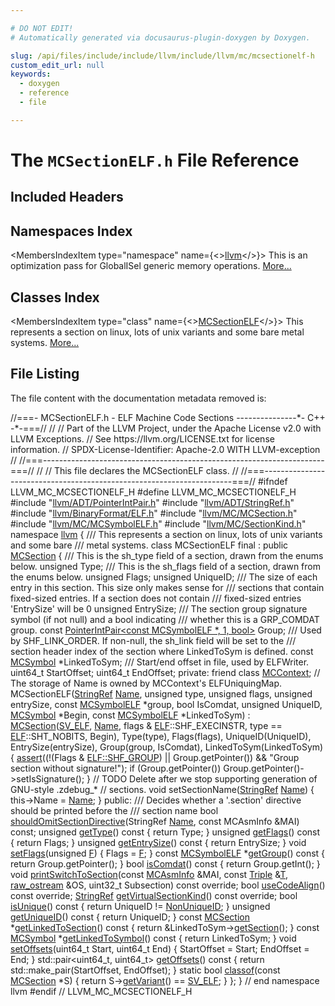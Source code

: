 ```yaml
---

# DO NOT EDIT!
# Automatically generated via docusaurus-plugin-doxygen by Doxygen.

slug: /api/files/include/include/llvm/include/llvm/mc/mcsectionelf-h
custom_edit_url: null
keywords:
  - doxygen
  - reference
  - file

---
```





# The `MCSectionELF.h` File Reference

<DoxygenPage pluginConfig={pluginConfig}>



## Included Headers

<IncludesList>
<IncludesListItem
  filePath="llvm/ADT/PointerIntPair.h"
  permalink="/docs/api/files/include/include/llvm/include/llvm/adt/pointerintpair-h"
  isLocal="true" />
<IncludesListItem
  filePath="llvm/ADT/StringRef.h"
  permalink="/docs/api/files/include/include/llvm/include/llvm/adt/stringref-h"
  isLocal="true" />
<IncludesListItem
  filePath="llvm/BinaryFormat/ELF.h"
  permalink="/docs/api/files/include/include/llvm/include/llvm/binaryformat/elf-h"
  isLocal="true" />
<IncludesListItem
  filePath="llvm/MC/MCSection.h"
  permalink="/docs/api/files/include/include/llvm/include/llvm/mc/mcsection-h"
  isLocal="true" />
<IncludesListItem
  filePath="llvm/MC/MCSymbolELF.h"
  permalink="/docs/api/files/include/include/llvm/include/llvm/mc/mcsymbolelf-h"
  isLocal="true" />
<IncludesListItem
  filePath="llvm/MC/SectionKind.h"
  permalink="/docs/api/files/include/include/llvm/include/llvm/mc/sectionkind-h"
  isLocal="true" />
</IncludesList>

## Namespaces Index

<MembersIndex>

<MembersIndexItem
  type="namespace"
  name={<><a href="/docs/api/namespaces/llvm">llvm</a></>}>
This is an optimization pass for GlobalISel generic memory operations. <a href="/docs/api/namespaces/llvm/#details">More...</a>
</MembersIndexItem>

</MembersIndex>

## Classes Index

<MembersIndex>

<MembersIndexItem
  type="class"
  name={<><a href="/docs/api/classes/llvm/mcsectionelf">MCSectionELF</a></>}>
This represents a section on linux, lots of unix variants and some bare metal systems. <a href="/docs/api/classes/llvm/mcsectionelf/#details">More...</a>
</MembersIndexItem>

</MembersIndex>


## File Listing

The file content with the documentation metadata removed is:

<ProgramListing>

<Link id="l00001" /><CodeLine lineNumber="1"><Highlight kind="comment">//===- MCSectionELF.h - ELF Machine Code Sections ---------------&#42;- C++ -&#42;-===//</Highlight><Highlight kind="normal"></Highlight></CodeLine>
<Link id="l00002" /><CodeLine lineNumber="2"><Highlight kind="normal"></Highlight><Highlight kind="comment">//</Highlight><Highlight kind="normal"></Highlight></CodeLine>
<Link id="l00003" /><CodeLine lineNumber="3"><Highlight kind="normal"></Highlight><Highlight kind="comment">// Part of the LLVM Project, under the Apache License v2.0 with LLVM Exceptions.</Highlight><Highlight kind="normal"></Highlight></CodeLine>
<Link id="l00004" /><CodeLine lineNumber="4"><Highlight kind="normal"></Highlight><Highlight kind="comment">// See https://llvm.org/LICENSE.txt for license information.</Highlight><Highlight kind="normal"></Highlight></CodeLine>
<Link id="l00005" /><CodeLine lineNumber="5"><Highlight kind="normal"></Highlight><Highlight kind="comment">// SPDX-License-Identifier: Apache-2.0 WITH LLVM-exception</Highlight><Highlight kind="normal"></Highlight></CodeLine>
<Link id="l00006" /><CodeLine lineNumber="6"><Highlight kind="normal"></Highlight><Highlight kind="comment">//</Highlight><Highlight kind="normal"></Highlight></CodeLine>
<Link id="l00007" /><CodeLine lineNumber="7"><Highlight kind="normal"></Highlight><Highlight kind="comment">//===----------------------------------------------------------------------===//</Highlight><Highlight kind="normal"></Highlight></CodeLine>
<Link id="l00008" /><CodeLine lineNumber="8"><Highlight kind="normal"></Highlight><Highlight kind="comment">//</Highlight><Highlight kind="normal"></Highlight></CodeLine>
<Link id="l00009" /><CodeLine lineNumber="9"><Highlight kind="normal"></Highlight><Highlight kind="comment">// This file declares the MCSectionELF class.</Highlight><Highlight kind="normal"></Highlight></CodeLine>
<Link id="l00010" /><CodeLine lineNumber="10"><Highlight kind="normal"></Highlight><Highlight kind="comment">//</Highlight><Highlight kind="normal"></Highlight></CodeLine>
<Link id="l00011" /><CodeLine lineNumber="11"><Highlight kind="normal"></Highlight><Highlight kind="comment">//===----------------------------------------------------------------------===//</Highlight><Highlight kind="normal"></Highlight></CodeLine>
<Link id="l00012" /><CodeLine lineNumber="12"><Highlight kind="normal"></Highlight></CodeLine>
<Link id="l00013" /><CodeLine lineNumber="13"><Highlight kind="normal"></Highlight><Highlight kind="preprocessor">#ifndef LLVM&#95;MC&#95;MCSECTIONELF&#95;H</Highlight><Highlight kind="normal"></Highlight></CodeLine>
<Link id="l00014" /><CodeLine lineNumber="14"><Highlight kind="normal"></Highlight><Highlight kind="preprocessor">#define LLVM&#95;MC&#95;MCSECTIONELF&#95;H</Highlight><Highlight kind="normal"></Highlight></CodeLine>
<Link id="l00015" /><CodeLine lineNumber="15"><Highlight kind="normal"></Highlight></CodeLine>
<Link id="l00016" /><CodeLine lineNumber="16"><Highlight kind="normal"></Highlight><Highlight kind="preprocessor">#include &quot;<a href="/docs/api/files/include/include/llvm/include/llvm/adt/pointerintpair-h">llvm/ADT/PointerIntPair.h</a>&quot;</Highlight><Highlight kind="normal"></Highlight></CodeLine>
<Link id="l00017" /><CodeLine lineNumber="17"><Highlight kind="normal"></Highlight><Highlight kind="preprocessor">#include &quot;<a href="/docs/api/files/include/include/llvm/include/llvm/adt/stringref-h">llvm/ADT/StringRef.h</a>&quot;</Highlight><Highlight kind="normal"></Highlight></CodeLine>
<Link id="l00018" /><CodeLine lineNumber="18"><Highlight kind="normal"></Highlight><Highlight kind="preprocessor">#include &quot;<a href="/docs/api/files/include/include/llvm/include/llvm/binaryformat/elf-h">llvm/BinaryFormat/ELF.h</a>&quot;</Highlight><Highlight kind="normal"></Highlight></CodeLine>
<Link id="l00019" /><CodeLine lineNumber="19"><Highlight kind="normal"></Highlight><Highlight kind="preprocessor">#include &quot;<a href="/docs/api/files/include/include/llvm/include/llvm/mc/mcsection-h">llvm/MC/MCSection.h</a>&quot;</Highlight><Highlight kind="normal"></Highlight></CodeLine>
<Link id="l00020" /><CodeLine lineNumber="20"><Highlight kind="normal"></Highlight><Highlight kind="preprocessor">#include &quot;<a href="/docs/api/files/include/include/llvm/include/llvm/mc/mcsymbolelf-h">llvm/MC/MCSymbolELF.h</a>&quot;</Highlight><Highlight kind="normal"></Highlight></CodeLine>
<Link id="l00021" /><CodeLine lineNumber="21"><Highlight kind="normal"></Highlight><Highlight kind="preprocessor">#include &quot;<a href="/docs/api/files/include/include/llvm/include/llvm/mc/sectionkind-h">llvm/MC/SectionKind.h</a>&quot;</Highlight><Highlight kind="normal"></Highlight></CodeLine>
<Link id="l00022" /><CodeLine lineNumber="22"><Highlight kind="normal"></Highlight></CodeLine>
<Link id="l00023" /><CodeLine lineNumber="23"><Highlight kind="normal"></Highlight><Highlight kind="keyword">namespace </Highlight><Highlight kind="normal"><a href="/docs/api/namespaces/llvm">llvm</a> &#123;</Highlight></CodeLine>
<Link id="l00024" /><CodeLine lineNumber="24"><Highlight kind="normal"></Highlight><Highlight kind="comment"></Highlight></CodeLine>
<Link id="l00025" /><CodeLine lineNumber="25"><Highlight kind="comment">/// This represents a section on linux, lots of unix variants and some bare</Highlight></CodeLine>
<Link id="l00026" /><CodeLine lineNumber="26"><Highlight kind="comment">/// metal systems.</Highlight><Highlight kind="normal"></Highlight></CodeLine>
<Link id="l00027" /><CodeLine lineNumber="27" lineLink="/docs/api/classes/llvm/mcsectionelf"><Highlight kind="normal"></Highlight><Highlight kind="keyword">class </Highlight><Highlight kind="normal">MCSectionELF final : </Highlight><Highlight kind="keyword">public</Highlight><Highlight kind="normal"> <a href="/docs/api/classes/llvm/mcsection/#ad2c130ecb0e15e740bfad7eb61eb061e">MCSection</a> &#123;</Highlight><Highlight kind="comment"></Highlight></CodeLine>
<Link id="l00028" /><CodeLine lineNumber="28"><Highlight kind="comment">  /// This is the sh&#95;type field of a section, drawn from the enums below.</Highlight><Highlight kind="normal"></Highlight></CodeLine>
<Link id="l00029" /><CodeLine lineNumber="29"><Highlight kind="normal">  </Highlight><Highlight kind="keywordtype">unsigned</Highlight><Highlight kind="normal"> Type;</Highlight></CodeLine>
<Link id="l00030" /><CodeLine lineNumber="30"><Highlight kind="normal"></Highlight><Highlight kind="comment"></Highlight></CodeLine>
<Link id="l00031" /><CodeLine lineNumber="31"><Highlight kind="comment">  /// This is the sh&#95;flags field of a section, drawn from the enums below.</Highlight><Highlight kind="normal"></Highlight></CodeLine>
<Link id="l00032" /><CodeLine lineNumber="32"><Highlight kind="normal">  </Highlight><Highlight kind="keywordtype">unsigned</Highlight><Highlight kind="normal"> Flags;</Highlight></CodeLine>
<Link id="l00033" /><CodeLine lineNumber="33"><Highlight kind="normal"></Highlight></CodeLine>
<Link id="l00034" /><CodeLine lineNumber="34"><Highlight kind="normal">  </Highlight><Highlight kind="keywordtype">unsigned</Highlight><Highlight kind="normal"> UniqueID;</Highlight></CodeLine>
<Link id="l00035" /><CodeLine lineNumber="35"><Highlight kind="normal"></Highlight><Highlight kind="comment"></Highlight></CodeLine>
<Link id="l00036" /><CodeLine lineNumber="36"><Highlight kind="comment">  /// The size of each entry in this section. This size only makes sense for</Highlight></CodeLine>
<Link id="l00037" /><CodeLine lineNumber="37"><Highlight kind="comment">  /// sections that contain fixed-sized entries. If a section does not contain</Highlight></CodeLine>
<Link id="l00038" /><CodeLine lineNumber="38"><Highlight kind="comment">  /// fixed-sized entries &#39;EntrySize&#39; will be 0</Highlight><Highlight kind="normal"></Highlight></CodeLine>
<Link id="l00039" /><CodeLine lineNumber="39"><Highlight kind="normal">  </Highlight><Highlight kind="keywordtype">unsigned</Highlight><Highlight kind="normal"> EntrySize;</Highlight></CodeLine>
<Link id="l00040" /><CodeLine lineNumber="40"><Highlight kind="normal"></Highlight><Highlight kind="comment"></Highlight></CodeLine>
<Link id="l00041" /><CodeLine lineNumber="41"><Highlight kind="comment">  /// The section group signature symbol (if not null) and a bool indicating</Highlight></CodeLine>
<Link id="l00042" /><CodeLine lineNumber="42"><Highlight kind="comment">  /// whether this is a GRP&#95;COMDAT group.</Highlight><Highlight kind="normal"></Highlight></CodeLine>
<Link id="l00043" /><CodeLine lineNumber="43"><Highlight kind="normal">  </Highlight><Highlight kind="keyword">const</Highlight><Highlight kind="normal"> <a href="/docs/api/classes/llvm/pointerintpair">PointerIntPair&lt;const MCSymbolELF &#42;, 1, bool&gt;</a> Group;</Highlight></CodeLine>
<Link id="l00044" /><CodeLine lineNumber="44"><Highlight kind="normal"></Highlight><Highlight kind="comment"></Highlight></CodeLine>
<Link id="l00045" /><CodeLine lineNumber="45"><Highlight kind="comment">  /// Used by SHF&#95;LINK&#95;ORDER. If non-null, the sh&#95;link field will be set to the</Highlight></CodeLine>
<Link id="l00046" /><CodeLine lineNumber="46"><Highlight kind="comment">  /// section header index of the section where LinkedToSym is defined.</Highlight><Highlight kind="normal"></Highlight></CodeLine>
<Link id="l00047" /><CodeLine lineNumber="47"><Highlight kind="normal">  </Highlight><Highlight kind="keyword">const</Highlight><Highlight kind="normal"> <a href="/docs/api/classes/llvm/mcsymbol">MCSymbol</a> &#42;LinkedToSym;</Highlight></CodeLine>
<Link id="l00048" /><CodeLine lineNumber="48"><Highlight kind="normal"></Highlight><Highlight kind="comment"></Highlight></CodeLine>
<Link id="l00049" /><CodeLine lineNumber="49"><Highlight kind="comment">  /// Start/end offset in file, used by ELFWriter.</Highlight><Highlight kind="normal"></Highlight></CodeLine>
<Link id="l00050" /><CodeLine lineNumber="50"><Highlight kind="normal">  uint64&#95;t StartOffset;</Highlight></CodeLine>
<Link id="l00051" /><CodeLine lineNumber="51"><Highlight kind="normal">  uint64&#95;t EndOffset;</Highlight></CodeLine>
<Link id="l00052" /><CodeLine lineNumber="52"><Highlight kind="normal"></Highlight></CodeLine>
<Link id="l00053" /><CodeLine lineNumber="53"><Highlight kind="normal"></Highlight><Highlight kind="keyword">private</Highlight><Highlight kind="normal">:</Highlight></CodeLine>
<Link id="l00054" /><CodeLine lineNumber="54" lineLink="/docs/api/classes/llvm/mcsectionelf/#a7862d2f746209c16291d7139dab55e00"><Highlight kind="normal">  </Highlight><Highlight kind="keyword">friend</Highlight><Highlight kind="normal"> </Highlight><Highlight kind="keyword">class </Highlight><Highlight kind="normal"><a href="/docs/api/classes/llvm/mcsectionelf/#a7862d2f746209c16291d7139dab55e00">MCContext</a>;</Highlight></CodeLine>
<Link id="l00055" /><CodeLine lineNumber="55"><Highlight kind="normal"></Highlight></CodeLine>
<Link id="l00056" /><CodeLine lineNumber="56"><Highlight kind="normal">  </Highlight><Highlight kind="comment">// The storage of Name is owned by MCContext&#39;s ELFUniquingMap.</Highlight><Highlight kind="normal"></Highlight></CodeLine>
<Link id="l00057" /><CodeLine lineNumber="57"><Highlight kind="normal">  MCSectionELF(<a href="/docs/api/classes/llvm/stringref">StringRef</a> <a href="/docs/api/classes/llvm/mcsection/#a93cf15fffef6e58ff9e85810de335dfe">Name</a>, </Highlight><Highlight kind="keywordtype">unsigned</Highlight><Highlight kind="normal"> type, </Highlight><Highlight kind="keywordtype">unsigned</Highlight><Highlight kind="normal"> flags,</Highlight></CodeLine>
<Link id="l00058" /><CodeLine lineNumber="58"><Highlight kind="normal">               </Highlight><Highlight kind="keywordtype">unsigned</Highlight><Highlight kind="normal"> entrySize, </Highlight><Highlight kind="keyword">const</Highlight><Highlight kind="normal"> <a href="/docs/api/classes/llvm/mcsymbolelf">MCSymbolELF</a> &#42;group, </Highlight><Highlight kind="keywordtype">bool</Highlight><Highlight kind="normal"> IsComdat,</Highlight></CodeLine>
<Link id="l00059" /><CodeLine lineNumber="59"><Highlight kind="normal">               </Highlight><Highlight kind="keywordtype">unsigned</Highlight><Highlight kind="normal"> UniqueID, <a href="/docs/api/classes/llvm/mcsymbol">MCSymbol</a> &#42;Begin,</Highlight></CodeLine>
<Link id="l00060" /><CodeLine lineNumber="60"><Highlight kind="normal">               </Highlight><Highlight kind="keyword">const</Highlight><Highlight kind="normal"> <a href="/docs/api/classes/llvm/mcsymbolelf">MCSymbolELF</a> &#42;LinkedToSym)</Highlight></CodeLine>
<Link id="l00061" /><CodeLine lineNumber="61"><Highlight kind="normal">      : <a href="/docs/api/classes/llvm/mcsection/#ad2c130ecb0e15e740bfad7eb61eb061e">MCSection</a>(<a href="/docs/api/classes/llvm/mcsection/#afecf7c84b079ea5c169f71b6c06ece98a5f6a277923e4b004ff7fed8dd4ad7aee">SV&#95;ELF</a>, <a href="/docs/api/classes/llvm/mcsection/#a93cf15fffef6e58ff9e85810de335dfe">Name</a>, flags &amp; <a href="/docs/api/namespaces/llvm/elf">ELF</a>::SHF&#95;EXECINSTR,</Highlight></CodeLine>
<Link id="l00062" /><CodeLine lineNumber="62"><Highlight kind="normal">                  type == <a href="/docs/api/namespaces/llvm/elf">ELF</a>::SHT&#95;NOBITS, Begin),</Highlight></CodeLine>
<Link id="l00063" /><CodeLine lineNumber="63"><Highlight kind="normal">        Type(type), Flags(flags), UniqueID(UniqueID), EntrySize(entrySize),</Highlight></CodeLine>
<Link id="l00064" /><CodeLine lineNumber="64"><Highlight kind="normal">        Group(group, IsComdat), LinkedToSym(LinkedToSym) &#123;</Highlight></CodeLine>
<Link id="l00065" /><CodeLine lineNumber="65"><Highlight kind="normal">    <a href="/docs/api/files/lib/lib/target/lib/target/amdgpu/silowercontrolflow-cpp/#a4868c5d81c5ccc98c47aeab6244346a0">assert</a>((!(Flags &amp; <a href="/docs/api/namespaces/llvm/elf/#a5def04786ab543821414e3d5f609e015aa4128c7283d8e6e763e8810a91c2dc1e">ELF::SHF&#95;GROUP</a>) || Group.getPointer()) &amp;&amp;</Highlight></CodeLine>
<Link id="l00066" /><CodeLine lineNumber="66"><Highlight kind="normal">           </Highlight><Highlight kind="stringliteral">&quot;Group section without signature!&quot;</Highlight><Highlight kind="normal">);</Highlight></CodeLine>
<Link id="l00067" /><CodeLine lineNumber="67"><Highlight kind="normal">    </Highlight><Highlight kind="keywordflow">if</Highlight><Highlight kind="normal"> (Group.getPointer())</Highlight></CodeLine>
<Link id="l00068" /><CodeLine lineNumber="68"><Highlight kind="normal">      Group.getPointer()-&gt;setIsSignature();</Highlight></CodeLine>
<Link id="l00069" /><CodeLine lineNumber="69"><Highlight kind="normal">  &#125;</Highlight></CodeLine>
<Link id="l00070" /><CodeLine lineNumber="70"><Highlight kind="normal"></Highlight></CodeLine>
<Link id="l00071" /><CodeLine lineNumber="71"><Highlight kind="normal">  </Highlight><Highlight kind="comment">// TODO Delete after we stop supporting generation of GNU-style .zdebug&#95;&#42;</Highlight><Highlight kind="normal"></Highlight></CodeLine>
<Link id="l00072" /><CodeLine lineNumber="72"><Highlight kind="normal">  </Highlight><Highlight kind="comment">// sections.</Highlight><Highlight kind="normal"></Highlight></CodeLine>
<Link id="l00073" /><CodeLine lineNumber="73"><Highlight kind="normal">  </Highlight><Highlight kind="keywordtype">void</Highlight><Highlight kind="normal"> setSectionName(<a href="/docs/api/classes/llvm/stringref">StringRef</a> <a href="/docs/api/classes/llvm/mcsection/#a93cf15fffef6e58ff9e85810de335dfe">Name</a>) &#123; this-&gt;Name = <a href="/docs/api/classes/llvm/mcsection/#a93cf15fffef6e58ff9e85810de335dfe">Name</a>; &#125;</Highlight></CodeLine>
<Link id="l00074" /><CodeLine lineNumber="74"><Highlight kind="normal"></Highlight></CodeLine>
<Link id="l00075" /><CodeLine lineNumber="75"><Highlight kind="normal"></Highlight><Highlight kind="keyword">public</Highlight><Highlight kind="normal">:</Highlight><Highlight kind="comment"></Highlight></CodeLine>
<Link id="l00076" /><CodeLine lineNumber="76"><Highlight kind="comment">  /// Decides whether a &#39;.section&#39; directive should be printed before the</Highlight></CodeLine>
<Link id="l00077" /><CodeLine lineNumber="77"><Highlight kind="comment">  /// section name</Highlight><Highlight kind="normal"></Highlight></CodeLine>
<Link id="l00078" /><CodeLine lineNumber="78"><Highlight kind="normal">  </Highlight><Highlight kind="keywordtype">bool</Highlight><Highlight kind="normal"> <a href="/docs/api/classes/llvm/mcsectionelf/#a9e5a8a215bc7442846547c057b29842d">shouldOmitSectionDirective</a>(StringRef <a href="/docs/api/classes/llvm/mcsection/#a93cf15fffef6e58ff9e85810de335dfe">Name</a>, </Highlight><Highlight kind="keyword">const</Highlight><Highlight kind="normal"> MCAsmInfo &amp;MAI) </Highlight><Highlight kind="keyword">const</Highlight><Highlight kind="normal">;</Highlight></CodeLine>
<Link id="l00079" /><CodeLine lineNumber="79"><Highlight kind="normal"></Highlight></CodeLine>
<Link id="l00080" /><CodeLine lineNumber="80" lineLink="/docs/api/classes/llvm/mcsectionelf/#adeff0e0ca239da330d94098c50b6cbdd"><Highlight kind="normal">  </Highlight><Highlight kind="keywordtype">unsigned</Highlight><Highlight kind="normal"> <a href="/docs/api/classes/llvm/mcsectionelf/#adeff0e0ca239da330d94098c50b6cbdd">getType</a>()</Highlight><Highlight kind="keyword"> const </Highlight><Highlight kind="normal">&#123; </Highlight><Highlight kind="keywordflow">return</Highlight><Highlight kind="normal"> Type; &#125;</Highlight></CodeLine>
<Link id="l00081" /><CodeLine lineNumber="81" lineLink="/docs/api/classes/llvm/mcsectionelf/#a19048a597f3c3778eefb67f07d3d8bc9"><Highlight kind="normal">  </Highlight><Highlight kind="keywordtype">unsigned</Highlight><Highlight kind="normal"> <a href="/docs/api/classes/llvm/mcsectionelf/#a19048a597f3c3778eefb67f07d3d8bc9">getFlags</a>()</Highlight><Highlight kind="keyword"> const </Highlight><Highlight kind="normal">&#123; </Highlight><Highlight kind="keywordflow">return</Highlight><Highlight kind="normal"> Flags; &#125;</Highlight></CodeLine>
<Link id="l00082" /><CodeLine lineNumber="82" lineLink="/docs/api/classes/llvm/mcsectionelf/#ae2f6c67e246e82ba785a8700bf933e32"><Highlight kind="normal">  </Highlight><Highlight kind="keywordtype">unsigned</Highlight><Highlight kind="normal"> <a href="/docs/api/classes/llvm/mcsectionelf/#ae2f6c67e246e82ba785a8700bf933e32">getEntrySize</a>()</Highlight><Highlight kind="keyword"> const </Highlight><Highlight kind="normal">&#123; </Highlight><Highlight kind="keywordflow">return</Highlight><Highlight kind="normal"> EntrySize; &#125;</Highlight></CodeLine>
<Link id="l00083" /><CodeLine lineNumber="83" lineLink="/docs/api/classes/llvm/mcsectionelf/#a4bc48ec612deed48cb3f4ec1e160f270"><Highlight kind="normal">  </Highlight><Highlight kind="keywordtype">void</Highlight><Highlight kind="normal"> <a href="/docs/api/classes/llvm/mcsectionelf/#a4bc48ec612deed48cb3f4ec1e160f270">setFlags</a>(</Highlight><Highlight kind="keywordtype">unsigned</Highlight><Highlight kind="normal"> <a href="/docs/api/files/lib/lib/support/md5-cpp/#a96d73bbd7af15cb1fc38c3f4a3bd82e9">F</a>) &#123; Flags = <a href="/docs/api/files/lib/lib/support/md5-cpp/#a96d73bbd7af15cb1fc38c3f4a3bd82e9">F</a>; &#125;</Highlight></CodeLine>
<Link id="l00084" /><CodeLine lineNumber="84" lineLink="/docs/api/classes/llvm/mcsectionelf/#aba2770972dc030b69d7c4f799eca7441"><Highlight kind="normal">  </Highlight><Highlight kind="keyword">const</Highlight><Highlight kind="normal"> <a href="/docs/api/classes/llvm/mcsymbolelf">MCSymbolELF</a> &#42;<a href="/docs/api/classes/llvm/mcsectionelf/#aba2770972dc030b69d7c4f799eca7441">getGroup</a>()</Highlight><Highlight kind="keyword"> const </Highlight><Highlight kind="normal">&#123; </Highlight><Highlight kind="keywordflow">return</Highlight><Highlight kind="normal"> Group.getPointer(); &#125;</Highlight></CodeLine>
<Link id="l00085" /><CodeLine lineNumber="85" lineLink="/docs/api/classes/llvm/mcsectionelf/#af78d5d94c059b82b91e7a83b001d7d6e"><Highlight kind="normal">  </Highlight><Highlight kind="keywordtype">bool</Highlight><Highlight kind="normal"> <a href="/docs/api/classes/llvm/mcsectionelf/#af78d5d94c059b82b91e7a83b001d7d6e">isComdat</a>()</Highlight><Highlight kind="keyword"> const </Highlight><Highlight kind="normal">&#123; </Highlight><Highlight kind="keywordflow">return</Highlight><Highlight kind="normal"> Group.getInt(); &#125;</Highlight></CodeLine>
<Link id="l00086" /><CodeLine lineNumber="86"><Highlight kind="normal"></Highlight></CodeLine>
<Link id="l00087" /><CodeLine lineNumber="87"><Highlight kind="normal">  </Highlight><Highlight kind="keywordtype">void</Highlight><Highlight kind="normal"> <a href="/docs/api/classes/llvm/mcsectionelf/#a23f075e7a28f48f0f37a416bda54c16a">printSwitchToSection</a>(</Highlight><Highlight kind="keyword">const</Highlight><Highlight kind="normal"> <a href="/docs/api/classes/llvm/mcasminfo">MCAsmInfo</a> &amp;MAI, </Highlight><Highlight kind="keyword">const</Highlight><Highlight kind="normal"> <a href="/docs/api/classes/llvm/triple">Triple</a> &amp;<a href="/docs/api/files/lib/lib/target/lib/target/mips/mips16isellowering-cpp/#a0acb682b8260ab1c60b918599864e2e5">T</a>,</Highlight></CodeLine>
<Link id="l00088" /><CodeLine lineNumber="88"><Highlight kind="normal">                            <a href="/docs/api/classes/llvm/raw-ostream">raw&#95;ostream</a> &amp;OS,</Highlight></CodeLine>
<Link id="l00089" /><CodeLine lineNumber="89"><Highlight kind="normal">                            uint32&#95;t Subsection) </Highlight><Highlight kind="keyword">const override</Highlight><Highlight kind="normal">;</Highlight></CodeLine>
<Link id="l00090" /><CodeLine lineNumber="90"><Highlight kind="normal">  </Highlight><Highlight kind="keywordtype">bool</Highlight><Highlight kind="normal"> <a href="/docs/api/classes/llvm/mcsectionelf/#ab9e60e4e569f1912912db6b18e76b1ef">useCodeAlign</a>() </Highlight><Highlight kind="keyword">const override</Highlight><Highlight kind="normal">;</Highlight></CodeLine>
<Link id="l00091" /><CodeLine lineNumber="91"><Highlight kind="normal">  <a href="/docs/api/classes/llvm/stringref">StringRef</a> <a href="/docs/api/classes/llvm/mcsectionelf/#a89bb73c3cbd61b750ab12e76b113362a">getVirtualSectionKind</a>() </Highlight><Highlight kind="keyword">const override</Highlight><Highlight kind="normal">;</Highlight></CodeLine>
<Link id="l00092" /><CodeLine lineNumber="92"><Highlight kind="normal"></Highlight></CodeLine>
<Link id="l00093" /><CodeLine lineNumber="93" lineLink="/docs/api/classes/llvm/mcsectionelf/#aaf9d85a7591f8b80f0f5e00470504d5c"><Highlight kind="normal">  </Highlight><Highlight kind="keywordtype">bool</Highlight><Highlight kind="normal"> <a href="/docs/api/classes/llvm/mcsectionelf/#aaf9d85a7591f8b80f0f5e00470504d5c">isUnique</a>()</Highlight><Highlight kind="keyword"> const </Highlight><Highlight kind="normal">&#123; </Highlight><Highlight kind="keywordflow">return</Highlight><Highlight kind="normal"> UniqueID != <a href="/docs/api/classes/llvm/mcsection/#a57a444303c725373f3a4c2cba82e548c">NonUniqueID</a>; &#125;</Highlight></CodeLine>
<Link id="l00094" /><CodeLine lineNumber="94" lineLink="/docs/api/classes/llvm/mcsectionelf/#a3483097b89f7d84944bd0c03f50cff45"><Highlight kind="normal">  </Highlight><Highlight kind="keywordtype">unsigned</Highlight><Highlight kind="normal"> <a href="/docs/api/classes/llvm/mcsectionelf/#a3483097b89f7d84944bd0c03f50cff45">getUniqueID</a>()</Highlight><Highlight kind="keyword"> const </Highlight><Highlight kind="normal">&#123; </Highlight><Highlight kind="keywordflow">return</Highlight><Highlight kind="normal"> UniqueID; &#125;</Highlight></CodeLine>
<Link id="l00095" /><CodeLine lineNumber="95"><Highlight kind="normal"></Highlight></CodeLine>
<Link id="l00096" /><CodeLine lineNumber="96" lineLink="/docs/api/classes/llvm/mcsectionelf/#a178045e1351d4bc3f42bea0d71e56bce"><Highlight kind="normal">  </Highlight><Highlight kind="keyword">const</Highlight><Highlight kind="normal"> <a href="/docs/api/classes/llvm/mcsection/#ad2c130ecb0e15e740bfad7eb61eb061e">MCSection</a> &#42;<a href="/docs/api/classes/llvm/mcsectionelf/#a178045e1351d4bc3f42bea0d71e56bce">getLinkedToSection</a>()</Highlight><Highlight kind="keyword"> const </Highlight><Highlight kind="normal">&#123;</Highlight></CodeLine>
<Link id="l00097" /><CodeLine lineNumber="97"><Highlight kind="normal">    </Highlight><Highlight kind="keywordflow">return</Highlight><Highlight kind="normal"> &amp;LinkedToSym-&gt;<a href="/docs/api/classes/llvm/mcsymbol/#ab7d669d1338ce8b4ddf910da10c51607">getSection</a>();</Highlight></CodeLine>
<Link id="l00098" /><CodeLine lineNumber="98"><Highlight kind="normal">  &#125;</Highlight></CodeLine>
<Link id="l00099" /><CodeLine lineNumber="99" lineLink="/docs/api/classes/llvm/mcsectionelf/#a71704c1c54ff2a2340b0ba6cf9e537ed"><Highlight kind="normal">  </Highlight><Highlight kind="keyword">const</Highlight><Highlight kind="normal"> <a href="/docs/api/classes/llvm/mcsymbol">MCSymbol</a> &#42;<a href="/docs/api/classes/llvm/mcsectionelf/#a71704c1c54ff2a2340b0ba6cf9e537ed">getLinkedToSymbol</a>()</Highlight><Highlight kind="keyword"> const </Highlight><Highlight kind="normal">&#123; </Highlight><Highlight kind="keywordflow">return</Highlight><Highlight kind="normal"> LinkedToSym; &#125;</Highlight></CodeLine>
<Link id="l00100" /><CodeLine lineNumber="100"><Highlight kind="normal"></Highlight></CodeLine>
<Link id="l00101" /><CodeLine lineNumber="101" lineLink="/docs/api/classes/llvm/mcsectionelf/#a3e2af52824552afc9a63a0489f9c7ed4"><Highlight kind="normal">  </Highlight><Highlight kind="keywordtype">void</Highlight><Highlight kind="normal"> <a href="/docs/api/classes/llvm/mcsectionelf/#a3e2af52824552afc9a63a0489f9c7ed4">setOffsets</a>(uint64&#95;t Start, uint64&#95;t End) &#123;</Highlight></CodeLine>
<Link id="l00102" /><CodeLine lineNumber="102"><Highlight kind="normal">    StartOffset = Start;</Highlight></CodeLine>
<Link id="l00103" /><CodeLine lineNumber="103"><Highlight kind="normal">    EndOffset = End;</Highlight></CodeLine>
<Link id="l00104" /><CodeLine lineNumber="104"><Highlight kind="normal">  &#125;</Highlight></CodeLine>
<Link id="l00105" /><CodeLine lineNumber="105" lineLink="/docs/api/classes/llvm/mcsectionelf/#a80691c26c96cc9547797044ef960d82e"><Highlight kind="normal">  std::pair&lt;uint64&#95;t, uint64&#95;t&gt; <a href="/docs/api/classes/llvm/mcsectionelf/#a80691c26c96cc9547797044ef960d82e">getOffsets</a>()</Highlight><Highlight kind="keyword"> const </Highlight><Highlight kind="normal">&#123;</Highlight></CodeLine>
<Link id="l00106" /><CodeLine lineNumber="106"><Highlight kind="normal">    </Highlight><Highlight kind="keywordflow">return</Highlight><Highlight kind="normal"> std::make&#95;pair(StartOffset, EndOffset);</Highlight></CodeLine>
<Link id="l00107" /><CodeLine lineNumber="107"><Highlight kind="normal">  &#125;</Highlight></CodeLine>
<Link id="l00108" /><CodeLine lineNumber="108"><Highlight kind="normal"></Highlight></CodeLine>
<Link id="l00109" /><CodeLine lineNumber="109" lineLink="/docs/api/classes/llvm/mcsectionelf/#a0bd233268f2eabaf43ddf9b80404acc6"><Highlight kind="normal">  </Highlight><Highlight kind="keyword">static</Highlight><Highlight kind="normal"> </Highlight><Highlight kind="keywordtype">bool</Highlight><Highlight kind="normal"> <a href="/docs/api/classes/llvm/mcsectionelf/#a0bd233268f2eabaf43ddf9b80404acc6">classof</a>(</Highlight><Highlight kind="keyword">const</Highlight><Highlight kind="normal"> <a href="/docs/api/classes/llvm/mcsection/#ad2c130ecb0e15e740bfad7eb61eb061e">MCSection</a> &#42;S) &#123;</Highlight></CodeLine>
<Link id="l00110" /><CodeLine lineNumber="110"><Highlight kind="normal">    </Highlight><Highlight kind="keywordflow">return</Highlight><Highlight kind="normal"> S-&gt;<a href="/docs/api/classes/llvm/mcsection/#a2337a53a051cfed7b9fc29a4eb1e5f1c">getVariant</a>() == <a href="/docs/api/classes/llvm/mcsection/#afecf7c84b079ea5c169f71b6c06ece98a5f6a277923e4b004ff7fed8dd4ad7aee">SV&#95;ELF</a>;</Highlight></CodeLine>
<Link id="l00111" /><CodeLine lineNumber="111"><Highlight kind="normal">  &#125;</Highlight></CodeLine>
<Link id="l00112" /><CodeLine lineNumber="112"><Highlight kind="normal">&#125;;</Highlight></CodeLine>
<Link id="l00113" /><CodeLine lineNumber="113"><Highlight kind="normal"></Highlight></CodeLine>
<Link id="l00114" /><CodeLine lineNumber="114"><Highlight kind="normal">&#125; </Highlight><Highlight kind="comment">// end namespace llvm</Highlight><Highlight kind="normal"></Highlight></CodeLine>
<Link id="l00115" /><CodeLine lineNumber="115"><Highlight kind="normal"></Highlight></CodeLine>
<Link id="l00116" /><CodeLine lineNumber="116"><Highlight kind="normal"></Highlight><Highlight kind="preprocessor">#endif </Highlight><Highlight kind="comment">// LLVM&#95;MC&#95;MCSECTIONELF&#95;H</Highlight><Highlight kind="normal"></Highlight></CodeLine>

</ProgramListing>

</DoxygenPage>
